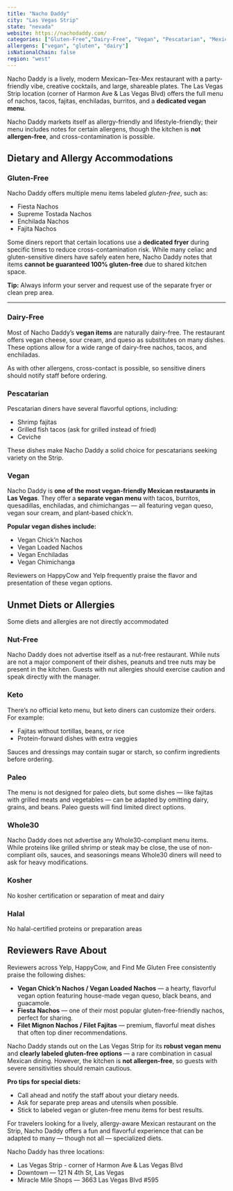 ```yaml
---
title: "Nacho Daddy"
city: "Las Vegas Strip"
state: "nevada"
website: https://nachodaddy.com/
categories: ["Gluten-Free","Dairy-Free", "Vegan", "Pescatarian", "Mexican"]
allergens: ["vegan", "gluten", "dairy"]
isNationalChain: false
region: "west"
---
```

Nacho Daddy is a lively, modern Mexican–Tex-Mex restaurant with a party-friendly vibe, creative cocktails, and large, shareable plates. The Las Vegas Strip location (corner of Harmon Ave & Las Vegas Blvd) offers the full menu of nachos, tacos, fajitas, enchiladas, burritos, and a **dedicated vegan menu**.

Nacho Daddy markets itself as allergy-friendly and lifestyle-friendly; their menu includes notes for certain allergens, though the kitchen is **not allergen-free**, and cross-contamination is possible.

## Dietary and Allergy Accommodations

### Gluten-Free

Nacho Daddy offers multiple menu items labeled *gluten-free*, such as:

- Fiesta Nachos
- Supreme Tostada Nachos
- Enchilada Nachos
- Fajita Nachos

Some diners report that certain locations use a **dedicated fryer** during specific times to reduce cross-contamination risk. While many celiac and gluten-sensitive diners have safely eaten here, Nacho Daddy notes that items **cannot be guaranteed 100% gluten-free** due to shared kitchen space.

**Tip:** Always inform your server and request use of the separate fryer or clean prep area.

---

### Dairy-Free

Most of Nacho Daddy’s **vegan items** are naturally dairy-free. The restaurant offers vegan cheese, sour cream, and queso as substitutes on many dishes. These options allow for a wide range of dairy-free nachos, tacos, and enchiladas.

As with other allergens, cross-contact is possible, so sensitive diners should notify staff before ordering.

### Pescatarian

Pescatarian diners have several flavorful options, including:
- Shrimp fajitas
- Grilled fish tacos (ask for grilled instead of fried)
- Ceviche

These dishes make Nacho Daddy a solid choice for pescatarians seeking variety on the Strip.

### Vegan

Nacho Daddy is **one of the most vegan-friendly Mexican restaurants in Las Vegas**. They offer a **separate vegan menu** with tacos, burritos, quesadillas, enchiladas, and chimichangas — all featuring vegan queso, vegan sour cream, and plant-based chick’n.

**Popular vegan dishes include:**
- Vegan Chick’n Nachos
- Vegan Loaded Nachos
- Vegan Enchiladas
- Vegan Chimichanga

Reviewers on HappyCow and Yelp frequently praise the flavor and presentation of these vegan options.

## Unmet Diets or Allergies

Some diets and allergies are not directly accommodated

### Nut-Free

Nacho Daddy does not advertise itself as a nut-free restaurant. While nuts are not a major component of their dishes, peanuts and tree nuts may be present in the kitchen. Guests with nut allergies should exercise caution and speak directly with the manager.

### Keto

There’s no official keto menu, but keto diners can customize their orders. For example:
- Fajitas without tortillas, beans, or rice
- Protein-forward dishes with extra veggies

Sauces and dressings may contain sugar or starch, so confirm ingredients before ordering.

### Paleo

The menu is not designed for paleo diets, but some dishes — like fajitas with grilled meats and vegetables — can be adapted by omitting dairy, grains, and beans. Paleo guests will find limited direct options.

### Whole30

Nacho Daddy does not advertise any Whole30-compliant menu items. While proteins like grilled shrimp or steak may be close, the use of non-compliant oils, sauces, and seasonings means Whole30 diners will need to ask for heavy modifications.

### Kosher

No kosher certification or separation of meat and dairy

### Halal

No halal-certified proteins or preparation areas

## Reviewers Rave About

Reviewers across Yelp, HappyCow, and Find Me Gluten Free consistently praise the following dishes:

- **Vegan Chick’n Nachos / Vegan Loaded Nachos** — a hearty, flavorful vegan option featuring house-made vegan queso, black beans, and guacamole.
- **Fiesta Nachos** — one of their most popular gluten-free-friendly nachos, perfect for sharing.
- **Filet Mignon Nachos / Filet Fajitas** — premium, flavorful meat dishes that often top diner recommendations.

Nacho Daddy stands out on the Las Vegas Strip for its **robust vegan menu** and **clearly labeled gluten-free options** — a rare combination in casual Mexican dining. However, the kitchen is **not allergen-free**, so guests with severe sensitivities should remain cautious.

**Pro tips for special diets:**
- Call ahead and notify the staff about your dietary needs.
- Ask for separate prep areas and utensils when possible.
- Stick to labeled vegan or gluten-free menu items for best results.

For travelers looking for a lively, allergy-aware Mexican restaurant on the Strip, Nacho Daddy offers a fun and flavorful experience that can be adapted to many — though not all — specialized diets.

Nacho Daddy has three locations:
- Las Vegas Strip - corner of Harmon Ave & Las Vegas Blvd
- Downtown — 121 N 4th St, Las Vegas
- Miracle Mile Shops — 3663 Las Vegas Blvd #595
